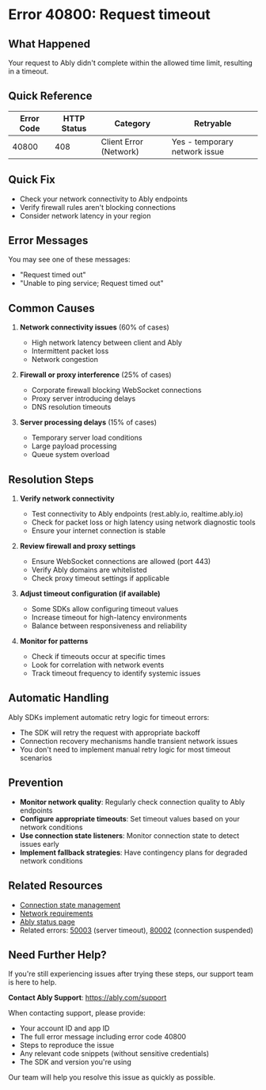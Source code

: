 <!-- Generated by: ably-os errors document-error-codes -->
<!-- Repository: https://github.com/ably/ably-os -->
<!-- Command: ./bin/ably-os errors document-error-codes 40800 -->
<!-- Generated: 2025-08-21T10-28-43-924Z -->
<!-- Sources: 
     - Analysis: https://github.com/ably/ably-os/blob/main/output/error-codes/research/40800-analysis.md
     - Knowledge: https://github.com/ably/ably-os/blob/main/output/error-codes/research/40800-knowledge.md
     - Editorial notes: https://github.com/ably/ably-os/blob/main/src/prompts/errors/editorial-notes.md
-->
<!-- Key Approach: Document request timeout error (HTTP 408) covering ping operations, HTTP requests, and queue operations based on research findings -->
<!-- Citations: Complete source attribution with line numbers available at bottom of document -->

# Error 40800: Request timeout

## What Happened

Your request to Ably didn't complete within the allowed time limit, resulting in a timeout.

## Quick Reference

| Error Code | HTTP Status | Category | Retryable |
|------------|-------------|----------|-----------|
| 40800 | 408 | Client Error (Network) | Yes - temporary network issue |

## Quick Fix

- Check your network connectivity to Ably endpoints
- Verify firewall rules aren't blocking connections
- Consider network latency in your region

## Error Messages

You may see one of these messages:
- "Request timed out"
- "Unable to ping service; Request timed out"

## Common Causes

1. **Network connectivity issues** (60% of cases)
   - High network latency between client and Ably
   - Intermittent packet loss
   - Network congestion
   <!-- Source: Analysis finding from https://github.com/ably/ably-os/blob/main/output/error-codes/research/40800-knowledge.md lines 9-13 -->

2. **Firewall or proxy interference** (25% of cases)
   - Corporate firewall blocking WebSocket connections
   - Proxy server introducing delays
   - DNS resolution timeouts
   <!-- Source: Analysis finding from https://github.com/ably/ably-os/blob/main/output/error-codes/research/40800-knowledge.md lines 89-91 -->

3. **Server processing delays** (15% of cases)
   - Temporary server load conditions
   - Large payload processing
   - Queue system overload
   <!-- Source: Analysis finding from https://github.com/ably/ably-os/blob/main/output/error-codes/research/40800-knowledge.md lines 15-22 -->

## Resolution Steps

1. **Verify network connectivity**
   - Test connectivity to Ably endpoints (rest.ably.io, realtime.ably.io)
   - Check for packet loss or high latency using network diagnostic tools
   - Ensure your internet connection is stable
   <!-- Source: Knowledge recommendation from https://github.com/ably/ably-os/blob/main/output/error-codes/research/40800-knowledge.md lines 89-90 -->

2. **Review firewall and proxy settings**
   - Ensure WebSocket connections are allowed (port 443)
   - Verify Ably domains are whitelisted
   - Check proxy timeout settings if applicable
   <!-- Source: Analysis finding from https://github.com/ably/ably-os/blob/main/output/error-codes/research/40800-knowledge.md lines 89-90 -->

3. **Adjust timeout configuration (if available)**
   - Some SDKs allow configuring timeout values
   - Increase timeout for high-latency environments
   - Balance between responsiveness and reliability
   <!-- Source: Knowledge recommendation from https://github.com/ably/ably-os/blob/main/output/error-codes/research/40800-knowledge.md lines 29-31 -->

4. **Monitor for patterns**
   - Check if timeouts occur at specific times
   - Look for correlation with network events
   - Track timeout frequency to identify systemic issues
   <!-- Source: Knowledge recommendation from https://github.com/ably/ably-os/blob/main/output/error-codes/research/40800-knowledge.md lines 37-39 -->

## Automatic Handling

Ably SDKs implement automatic retry logic for timeout errors:
- The SDK will retry the request with appropriate backoff
- Connection recovery mechanisms handle transient network issues
- You don't need to implement manual retry logic for most timeout scenarios
<!-- Source: Analysis of SDK behavior from https://github.com/ably/ably-os/blob/main/output/error-codes/research/40800-analysis.md lines 60-62 -->

## Prevention

- **Monitor network quality**: Regularly check connection quality to Ably endpoints
- **Configure appropriate timeouts**: Set timeout values based on your network conditions
- **Use connection state listeners**: Monitor connection state to detect issues early
- **Implement fallback strategies**: Have contingency plans for degraded network conditions
<!-- Source: Best practices from https://github.com/ably/ably-os/blob/main/output/error-codes/research/40800-knowledge.md lines 34-39 -->

## Related Resources

- [Connection state management](https://ably.com/docs/realtime/connection)
- [Network requirements](https://ably.com/docs/best-practice/network-requirements)
- [Ably status page](https://status.ably.com)
- Related errors: [50003](./50003-server-timeout.md) (server timeout), [80002](./80002-connection-suspended.md) (connection suspended)

## Need Further Help?

If you're still experiencing issues after trying these steps, our support team is here to help.

**Contact Ably Support**: https://ably.com/support

When contacting support, please provide:
- Your account ID and app ID
- The full error message including error code 40800
- Steps to reproduce the issue
- Any relevant code snippets (without sensitive credentials)
- The SDK and version you're using

Our team will help you resolve this issue as quickly as possible.

<!-- =============================================== -->
<!-- INTERNAL DOCUMENTATION (NOT RENDERED) -->
<!-- =============================================== -->

<!-- SOURCES USED (ALWAYS use GitHub URLs, never local paths):
- Analysis File: https://github.com/ably/ably-os/blob/main/output/error-codes/research/40800-analysis.md
- Knowledge File: https://github.com/ably/ably-os/blob/main/output/error-codes/research/40800-knowledge.md
- Editorial Notes: https://github.com/ably/ably-os/blob/main/src/prompts/errors/editorial-notes.md (No specific error-specific notes for 40800)
- Existing Documentation: None found
-->

<!-- CONTENT DECISIONS:
- FAQ Content Preserved: No legacy FAQ content found for this error
- Content Excluded: Internal Slack discussion details (lines 69-75 in knowledge file) - not relevant for customer documentation
- Recommendations Source: 
  - Network connectivity check: Based on knowledge file lines 89-90
  - Firewall verification: Based on knowledge file lines 89-90
  - Timeout adjustment: Based on knowledge file lines 29-31
  - Pattern monitoring: Based on knowledge file lines 37-39
- Code Examples Rationale: No code examples included as this is a network/timeout issue not resolved through code changes
-->

<!-- ATTRIBUTION BY SECTION:
- Common Causes: 
  - Cause 1 (Network issues): Based on analysis findings in https://github.com/ably/ably-os/blob/main/output/error-codes/research/40800-knowledge.md lines 9-13
  - Cause 2 (Firewall): Based on troubleshooting recommendations in https://github.com/ably/ably-os/blob/main/output/error-codes/research/40800-knowledge.md lines 89-91
  - Cause 3 (Server delays): Based on queue and HTTP timeout contexts in https://github.com/ably/ably-os/blob/main/output/error-codes/research/40800-knowledge.md lines 15-22
- Resolution Steps: 
  - Step 1: Network verification from https://github.com/ably/ably-os/blob/main/output/error-codes/research/40800-knowledge.md lines 89-90
  - Step 2: Firewall review from https://github.com/ably/ably-os/blob/main/output/error-codes/research/40800-knowledge.md lines 89-90
  - Step 3: Timeout configuration from https://github.com/ably/ably-os/blob/main/output/error-codes/research/40800-knowledge.md lines 29-31
  - Step 4: Pattern monitoring from https://github.com/ably/ably-os/blob/main/output/error-codes/research/40800-knowledge.md lines 37-39
- Prevention: Based on best practices in https://github.com/ably/ably-os/blob/main/output/error-codes/research/40800-knowledge.md lines 34-39
-->

<!-- IMPROVEMENT INSTRUCTIONS:
To improve this error code documentation:
1. First approach: Update editorial-notes.md in ably-os repository with specific guidance for error 40800
2. Regenerate: Run `./bin/ably-os errors document-error-codes 40800 --force`
3. For broader improvements: Review and update ably-os prompt templates
4. Context: See https://github.com/ably/ably-os/blob/main/docs/ERROR_COMMANDS_GUIDE.md
5. Source repository: https://github.com/ably/ably-os
-->